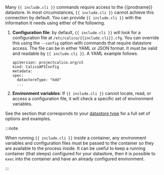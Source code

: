 Many `{{ include.cli }}` commands require access to the {{prodname}} datastore. In most
circumstances, `{{ include.cli }}` cannot achieve this connection by default. You can provide
`{{ include.cli }}` with the information it needs using either of the following.

1. **Configuration file**: by default, `{{ include.cli }}` will look for a configuration file
at `/etc/calico/{{include.cli}}.cfg`. You can override this using the `--config` option with
commands that require datastore access. The file can be in either YAML or JSON format.
It must be valid and readable by `{{ include.cli }}`. A YAML example follows.

   ```
   apiVersion: projectcalico.org/v3
   kind: CalicoAPIConfig
   metadata:
   spec:
     datastoreType: "kdd"
     ...
   ```

1. **Environment variables**: If `{{ include.cli }}` cannot locate, read, or access a configuration
file, it will check a specific set of environment variables.

See the section that corresponds to your [datastore type](/maintenance/clis/) for a full set of options
and examples.

:::note

When running `{{ include.cli }}` inside a container, any environment variables and
configuration files must be passed to the container so they are available to
the process inside. It can be useful to keep a running container (that sleeps) configured
for your datastore, then it is possible to `exec` into the container and have an
already configured environment.

:::
